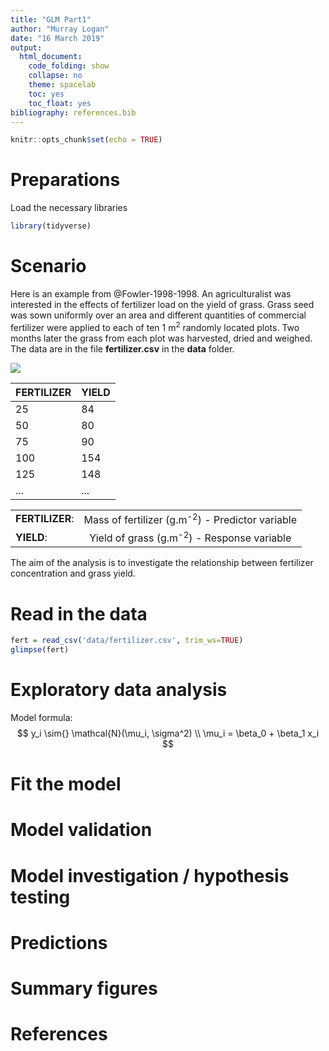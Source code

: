 ```yaml
---
title: "GLM Part1"
author: "Murray Logan"
date: "16 March 2019"
output:
  html_document: 
    code_folding: show
    collapse: no
    theme: spacelab
    toc: yes
    toc_float: yes
bibliography: references.bib
---
```


```r
knitr::opts_chunk$set(echo = TRUE)
```

# Preparations

Load the necessary libraries

```r
library(tidyverse)
```

# Scenario

Here is an example from @Fowler-1998-1998. An agriculturalist was interested in the effects of fertilizer load on the yield of grass.  Grass seed was sown uniformly over an area and different quantities of commercial fertilizer were applied to each of ten 1 m<sup>2</sup> randomly located plots.  Two months later the grass from each plot was harvested, dried and weighed.  The data are in the file **fertilizer.csv** in the **data** folder.

![](../images/turf.jpg)

| FERTILIZER   | YIELD   |
| ------------ | ------- |
| 25           | 84      |
| 50           | 80      |
| 75           | 90      |
| 100          | 154     |
| 125          | 148     |
| \...         | \...    |

---------------- ---------------------------------------------------
**FERTILIZER**:   Mass of fertilizer (g.m^-2^) - Predictor variable
**YIELD**:        Yield of grass (g.m^-2^) - Response variable
---------------- ---------------------------------------------------
 
 
The aim of the analysis is to investigate the relationship between fertilizer concentration and grass yield.

# Read in the data

```r
fert = read_csv('data/fertilizer.csv', trim_ws=TRUE)
glimpse(fert)
```


# Exploratory data analysis

Model formula:
$$
y_i \sim{} \mathcal{N}(\mu_i, \sigma^2) \\
\mu_i = \beta_0 + \beta_1 x_i
$$

# Fit the model

# Model validation

# Model investigation / hypothesis testing

# Predictions

# Summary figures

# References
